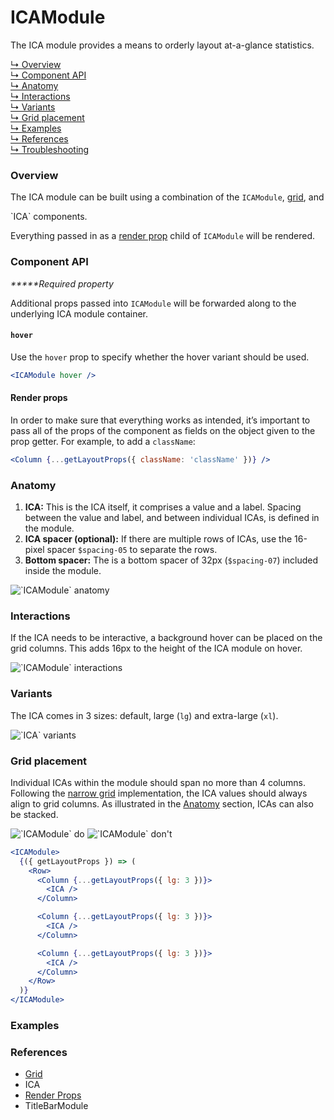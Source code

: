 




# ICAModule

The ICA module provides a means to orderly layout at-a-glance statistics.

[↳ Overview](#overview)  
[↳ Component API](#component-api)  
[↳ Anatomy](#anatomy)  
[↳ Interactions](#interactions)  
[↳ Variants](#variants)  
[↳ Grid placement](#grid-placement)  
[↳ Examples](#examples)  
[↳ References](#references)  
[↳ Troubleshooting](#troubleshooting)

### Overview

The ICA module can be built using a combination of the `ICAModule`,
[grid](https://react.carbondesignsystem.com/?path=/docs/grid--narrow), and

<LinkTo kind="components-ica" story="default">
  `ICA`
</LinkTo> components.

Everything passed in as a
[render prop](https://reactjs.org/docs/render-props.html) child of `ICAModule`
will be rendered.

<Canvas>
  <Story
    id={getDocsId('layout-modules-icamodule--default')}
    parameters={parameters}
  />
</Canvas>

### Component API

<ArgsTable />

_**\***Required property_

Additional props passed into `ICAModule` will be forwarded along to the
underlying ICA module container.

#### `hover`

Use the `hover` prop to specify whether the hover variant should be used.

<Canvas withSource="none">
  <Interaction parameters={parameters} />
</Canvas>

```jsx
<ICAModule hover />
```

#### Render props

In order to make sure that everything works as intended, it’s important to pass
all of the props of the component as fields on the object given to the prop
getter. For example, to add a `className`:

```jsx
<Column {...getLayoutProps({ className: 'className' })} />
```

### Anatomy

1. **ICA:** This is the ICA itself, it comprises a value and a label. Spacing
   between the value and label, and between individual ICAs, is defined in the
   module.
2. **ICA spacer (optional):** If there are multiple rows of ICAs, use the
   16-pixel spacer `$spacing-05` to separate the rows.
3. **Bottom spacer:** The is a bottom spacer of 32px (`$spacing-07`) included
   inside the module.

<img alt="`ICAModule` anatomy" src={anatomy} />

### Interactions

If the ICA needs to be interactive, a background hover can be placed on the grid
columns. This adds 16px to the height of the ICA module on hover.

<img alt="`ICAModule` interactions" src={interactions} />

<Source id="layout-modules-icamodule--interaction" />

### Variants

The ICA comes in 3 sizes: default, large (`lg`) and extra-large (`xl`).

<img alt="`ICA` variants" src={variants} />

### Grid placement

Individual ICAs within the module should span no more than 4 columns. Following
the [narrow grid](https://react.carbondesignsystem.com/?path=/docs/grid--narrow)
implementation, the ICA values should always align to grid columns. As
illustrated in the [Anatomy](#anatomy) section, ICAs can also be stacked.

<Row>
  <Column>
    <img alt="`ICAModule` do" src={doImage} />
  </Column>

  <Column>
    <img alt="`ICAModule` don't" src={dont} />
  </Column>
</Row>

```jsx
<ICAModule>
  {({ getLayoutProps }) => (
    <Row>
      <Column {...getLayoutProps({ lg: 3 })}>
        <ICA />
      </Column>

      <Column {...getLayoutProps({ lg: 3 })}>
        <ICA />
      </Column>

      <Column {...getLayoutProps({ lg: 3 })}>
        <ICA />
      </Column>
    </Row>
  )}
</ICAModule>
```

### Examples

<Row>
  <Detail />
  <Overview />
</Row>

### References

- [Grid](https://react.carbondesignsystem.com/?path=/docs/grid--narrow)
- <LinkTo kind="components-ica" story="default">
    ICA
  </LinkTo>
- [Render Props](https://reactjs.org/docs/render-props.html)
- <LinkTo kind="layout-modules-titlebarmodule" story="default">
    TitleBarModule
  </LinkTo>

<Troubleshooting />
